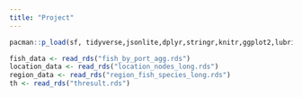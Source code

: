```yaml
---
title: "Project"
---
```


```r
pacman::p_load(sf, tidyverse,jsonlite,dplyr,stringr,knitr,ggplot2,lubridate,ggiraph,viridis,plotly,gridExtra,readr)
```

```r
fish_data <- read_rds("fish_by_port_agg.rds")
location_data <- read_rds("location_nodes_long.rds")
region_data <- read_rds("region_fish_species_long.rds")
th <- read_rds("thresult.rds")
```
